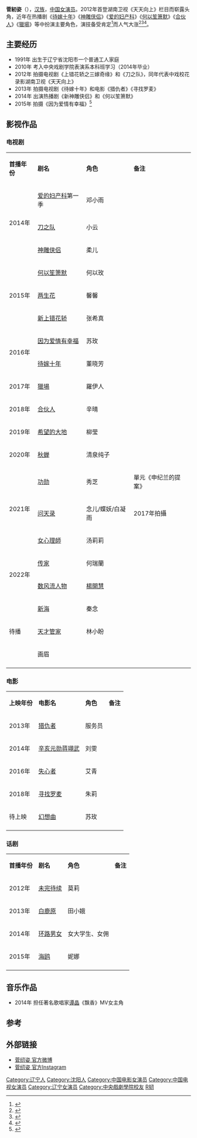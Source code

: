 {{藝人
| 姓名 = 菅紉姿
| 類型 = 女演员
| 圖片 =
| 圖片簡介 = 
| 原名 = 
| 羅馬拼音 = Jian Ren Zi
| 英文名 = Joyce
| 綽號 = 菅韧姿、国民妹妹
| 国籍 = {{PRC}}
| 民族 = [[汉族|汉族]]
| 出生日期 = {{birth_date_and _age|1991|10|19}}
| 出生地點 = {{CHN}}[[辽宁省|辽宁省]][[沈阳市|沈阳市]]
| 職業 = [[演员|演员]]
| 母校= [[中央戏剧学院|中央戏剧学院]]
| 音樂類型 = 
| 唱片公司 = 
| 经纪公司 = 
| 代表作品 = 《[[何以笙箫默_(電視劇)|何以笙箫默]]》《[[獵場|獵場]]》《[[合伙人_(电视剧)|合伙人]]》
|website={{Sinaweibo|jianrenzi}}
| 相關團體 = 
| imdb = 6488776
}}
'''菅紉姿'''（{{bd|1991年|10月19日|catIdx=J菅}}），[[汉族|汉族]]，[[中国|中国]][[女演员|女演员]]。2012年首登湖南卫视《天天向上》栏目而崭露头角，近年在热播剧《[[待嫁十年|待嫁十年]]》《[[神雕侠侣|神雕侠侣]]》《[[爱的妇产科|爱的妇产科]]》《[[何以笙箫默|何以笙箫默]]》《[[合伙人|合伙人]]》《[[獵場|獵場]]》等中扮演主要角色，演技备受肯定<ref>{{Cite web |url=http://ent.qq.com/a/20150128/029557.htm |title=《何以笙箫默》收官 菅韧姿获封荧屏新偶像 |access-date=2019-01-07 |archive-date=2018-07-14 |archive-url=https://web.archive.org/web/20180714035109/http://ent.qq.com/a/20150128/029557.htm |dead-url=no }}</ref>而人气大涨<ref>{{Cite web |url=http://news.xinhuanet.com/ent/2015-01/07/c_127366292.htm |title=菅纫姿《何以笙箫默》受热捧 最爱“哥哥”钟汉良 |accessdate=2015-02-14 |archiveurl=https://web.archive.org/web/20150214212649/http://news.xinhuanet.com/ent/2015-01/07/c_127366292.htm |archivedate=2015-02-14 |deadurl=yes }}</ref><ref>{{Cite web |url=http://news.xinhuanet.com/ent/2015-01/12/c_127378999.htm |title=《何以笙箫默》开播 菅纫姿被赞“神还原”狂圈粉 |accessdate=2015-02-14 |archiveurl=https://web.archive.org/web/20150214212647/http://news.xinhuanet.com/ent/2015-01/12/c_127378999.htm |archivedate=2015-02-14 |deadurl=yes }}</ref><ref>{{Cite web |url=http://news.xinhuanet.com/ent/2015-01/26/c_127421415.htm |title=《何以笙箫默》收官 国民妹妹菅纫姿成“人生赢家” |accessdate=2015-02-14 |archiveurl=https://web.archive.org/web/20150214222409/http://news.xinhuanet.com/ent/2015-01/26/c_127421415.htm |archivedate=2015-02-14 
|deadurl=yes }}</ref>。

==主要经历==
*1991年 出生于辽宁省沈阳市一个普通工人家庭 
*2010年 考入中央戏剧学院表演系本科班学习（2014年毕业） 
*2012年 拍摄电视剧《上错花轿之三嫁奇缘》和《刀之队》，同年代表中戏校花录影湖南卫视《天天向上》
*2013年 拍摄电视剧《待嫁十年》和电影《猎仇者》《寻找罗麦》
*2014年 出演热播剧《新神雕侠侣》和《何以笙箫默》
*2015年 拍摄《因为爱情有幸福》<ref>{{Cite web |url=http://ent.qq.com/a/20150204/055837.htm |title=《幸福满堂》杀青 菅纫姿：永远与陈伟霆一家 |access-date=2019-01-07 |archive-date=2018-07-19 |archive-url=https://web.archive.org/web/20180719203454/http://ent.qq.com/a/20150204/055837.htm |dead-url=no }}</ref>

==影视作品==
=== 电视剧 ===
{| class="wikitable"
|- style="background:pink; color:black" align="center"
|'''首播年份'''||'''剧名'''||'''角色'''||'''备注'''
|-
| rowspan="3" | 2014年 ||[[爱的妇产科|爱的妇产科]]第一季 ||邓小雨|| 
|-
|[[刀之队|刀之队]]||小云|| 
|-
|[[神鵰俠侶_(2014年電視劇)|神雕侠侣]]||柔儿|| 
|-
| rowspan="3" | 2015年 ||[[何以笙簫默_(電視劇)|何以笙箫默]]||何以玫|| 
|-
|[[兩生花_(電視劇)|两生花]]||馨馨||   
|-
|[[新上错花轿|新上错花轿]]||张希真|| 
|-
| rowspan="2" | 2016年 ||[[因为爱情有幸福|因为爱情有幸福]]||苏玫||  
|-
|[[待嫁十年|待嫁十年]]||董晓芳|| 
|-
|  2017年 || [[獵場|獵場]]||羅伊人|| 
|-
|   2018年||[[合伙人_(电视剧)|合伙人]]||辛晴||
|-
|   2019年||[[希望的大地|希望的大地]]||柳莹||
|-
|   2020年 ||[[秋蝉_(电视剧)|秋蝉]]||清泉纯子|| 
|-
| rowspan="3" |   2021年 ||[[功勋_(2021年电视剧)|功勋]]||秀芝|| 單元《申纪兰的提案》
|-
|[[问天录|问天录]]||念儿/蝶妖/白凝雨||2017年拍攝
|-
|[[女心理師_(電視劇)|女心理師]]|| 汤莉莉||
|-
| rowspan="2" |   2022年 ||[[传家|传家]]||何瑞蘭 || 
|-
|[[数风流人物|数风流人物]]||[[楊開慧|楊開慧]]||
|-
| rowspan="3" | 待播 ||[[新海_(电视剧)|新海]]||秦念||
|-
|[[天才管家|天才管家]]||林小盼|| 
|-
|画眉|| ||
|-
|}

===电影===
{| class="wikitable"
|- style="background:pink; color:black" align="center"
| '''上映年份''' || '''电影名''' || '''角色'''|| '''备注'''
|-
| rowspan="1" | 2013年 ||[[猎仇者|猎仇者]]||服务员||
|-
| rowspan="1" | 2014年 ||[[辛亥元勋蒋翊武|辛亥元勋蒋翊武]]||刘雯||
|-
| rowspan="1" | 2016年 ||[[失心者|失心者]]||艾青||
|-
| rowspan="1" | 2018年 ||[[寻找罗麦|寻找罗麦]]||朱莉||
|-
| rowspan="1" | 待上映 ||[[幻想曲_(2014电影)|幻想曲]]||苏玫||
|-
|}

=== 话剧 ===
{|class="wikitable"
|- style="background:pink; color:black" align="center"
|'''首播年份'''||'''剧名'''||'''角色'''||'''备注'''
|-
| rowspan="1" | 2012年 ||[[未完待续|未完待续]]||莫莉||
|-
| rowspan="1" | 2013年 ||[[白鹿原|白鹿原]]||田小娥|| 
|-
| rowspan="1" | 2014年 ||[[环路男女|环路男女]]||女大学生、女佣||
|-
| rowspan="1" | 2015年 ||[[海鸥|海鸥]]||妮娜||
|-
|}

==音乐作品==
*2014年 担任著名歌唱家[[谭晶|谭晶]]《飘香》MV女主角

==参考==
{{reflist}}

==外部链接==
*[http://weibo.com/jianrenzi 菅纫姿 官方微博] {{Wayback|url=http://weibo.com/jianrenzi |date=20190827113144 }}
*[https://www.instagram.com/jianrenzi_joyce/ 菅纫姿 官方Instagram]

{{DEFAULTSORT:J菅}}
[[Category:辽宁人|Category:辽宁人]] 
[[Category:沈阳人|Category:沈阳人]] 
[[Category:中国电影女演员|Category:中国电影女演员]]
[[Category:中国电视女演员|Category:中国电视女演员]]
[[Category:辽宁女演员|Category:辽宁女演员]]
[[Category:中央戲劇學院校友|Category:中央戲劇學院校友]]
[[Category:菅姓|R韧]]